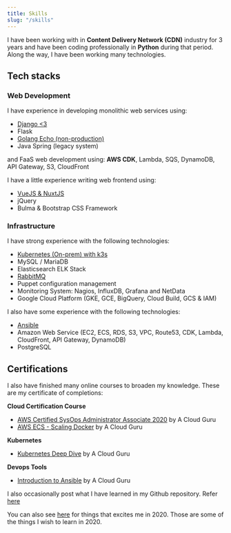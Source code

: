 ---
title: Skills
slug: "/skills"
---

I have been working with in **Content Delivery Network (CDN)** industry for 3 years and have been coding professionally in **Python** during that period. Along the way, I have been working many technologies.

## Tech stacks

### Web Development

I have experience in developing monolithic web services using:

- [Django <3](tags/django)
- Flask
- [Golang Echo (non-production)](tags/golang)
- Java Spring (legacy system)

and FaaS web development using: **AWS CDK**, Lambda, SQS, DynamoDB, API Gateway, S3, CloudFront

I have a little experience writing web frontend using:

- [VueJS & NuxtJS](tags/vue-js)
- jQuery
- Bulma & Bootstrap CSS Framework

### Infrastructure

I have strong experience with the following technologies:

- [Kubernetes (On-prem) with k3s](tags/kubernetes)
- MySQL / MariaDB
- Elasticsearch ELK Stack
- [RabbitMQ](tags/message-queue)
- Puppet configuration management
- Monitoring System: Nagios, InfluxDB, Grafana and NetData
- Google Cloud Platform (GKE, GCE, BigQuery, Cloud Build, GCS & IAM)

I also have some experience with the following technologies:

- [Ansible](https://github.com/sdil/learning/tree/master/ansible)
- Amazon Web Service (EC2, ECS, RDS, S3, VPC, Route53, CDK, Lambda, CloudFront, API Gateway, DynamoDB)
- PostgreSQL

## Certifications

I also have finished many online courses to broaden my knowledge. These are my certificate of completions:

**Cloud Certification Course**
- [AWS Certified SysOps Administrator Associate 2020](https://verify.acloud.guru/4A968CDFC398) by A Cloud Guru
- [AWS ECS - Scaling Docker](https://verify.acloud.guru/BC648C629A48) by A Cloud Guru

**Kubernetes**
- [Kubernetes Deep Dive](https://verify.acloud.guru/445E8386BBF0) by A Cloud Guru

**Devops Tools**
- [Introduction to Ansible](https://verify.acloud.guru/EE90B7C9B544) by A Cloud Guru

I also occasionally post what I have learned in my Github repository. Refer [here](https://github.com/sdil/learning)

You can also see [here](https://fadhil-blog.dev/2020-whats-next-for-me) for things that excites me in 2020. Those are some of the things I wish to learn in 2020.
